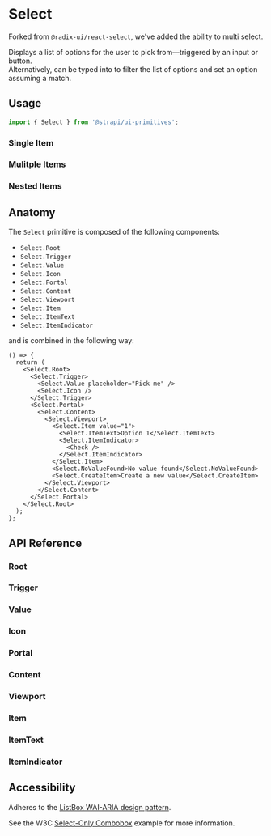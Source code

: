 

<Meta of={SelectStories} />

# Select

Forked from `@radix-ui/react-select`, we've added the ability to multi select.

Displays a list of options for the user to pick from—triggered by an input or button. <br /> Alternatively, can be typed
into to filter the list of options and set an option assuming a match.

<ViewSource package="primitives" path="components/Select" />

## Usage

```ts
import { Select } from '@strapi/ui-primitives';
```

### Single Item

<Canvas of={SelectStories.SingleItem} />

### Mulitple Items

<Canvas of={SelectStories.MultipleItems} />

### Nested Items

<Canvas of={SelectStories.NestedItems} />

## Anatomy

The `Select` primitive is composed of the following components:

- `Select.Root`
- `Select.Trigger`
- `Select.Value`
- `Select.Icon`
- `Select.Portal`
- `Select.Content`
- `Select.Viewport`
- `Select.Item`
- `Select.ItemText`
- `Select.ItemIndicator`

and is combined in the following way:

```tsx
() => {
  return (
    <Select.Root>
      <Select.Trigger>
        <Select.Value placeholder="Pick me" />
        <Select.Icon />
      </Select.Trigger>
      <Select.Portal>
        <Select.Content>
          <Select.Viewport>
            <Select.Item value="1">
              <Select.ItemText>Option 1</Select.ItemText>
              <Select.ItemIndicator>
                <Check />
              </Select.ItemIndicator>
            </Select.Item>
            <Select.NoValueFound>No value found</Select.NoValueFound>
            <Select.CreateItem>Create a new value</Select.CreateItem>
          </Select.Viewport>
        </Select.Content>
      </Select.Portal>
    </Select.Root>
  );
};
```

## API Reference

### Root

<ArgsTable of={Select.Root} />

### Trigger

<ArgsTable of={Select.Trigger} />

### Value

<ArgsTable of={Select.Value} />

### Icon

<ArgsTable of={Select.Icon} />

### Portal

<ArgsTable of={Select.Portal} />

### Content

<ArgsTable of={Select.Content} />

### Viewport

<ArgsTable of={Select.Viewport} />

### Item

<ArgsTable of={Select.Item} />

### ItemText

<ArgsTable of={Select.ItemText} />

### ItemIndicator

<ArgsTable of={Select.ItemIndicator} />

## Accessibility

Adheres to the [ListBox WAI-ARIA design pattern](https://www.w3.org/WAI/ARIA/apg/patterns/listbox/).

See the W3C [Select-Only Combobox](https://www.w3.org/WAI/ARIA/apg/patterns/combobox/examples/combobox-select-only/)
example for more information.
